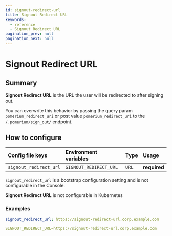 ```yaml
---
id: signout-redirect-url
title: Signout Redirect URL
keywords:
  - reference
  - Signout Redirect URL
pagination_prev: null
pagination_next: null
---
```



# Signout Redirect URL

## Summary

**Signout Redirect URL** is the URL the user will be redirected to after signing out.

You can overwrite this behavior by passing the query param `pomerium_redirect_uri` or post value `pomerium_redirect_uri` to the `/.pomerium/sign_out/` endpoint.

## How to configure

<Tabs>
<TabItem value="Core" label="Core">

| **Config file keys**   | **Environment variables** | **Type** | **Usage**    |
| :--------------------- | :------------------------ | :------- | :----------- |
| `signout_redirect_url` | `SIGNOUT_REDIRECT_URL`    | `URL`    | **required** |

</TabItem>
<TabItem value="Enterprise" label="Enterprise">

`signout_redirect_url` is a bootstrap configuration setting and is not configurable in the Console.

</TabItem>
<TabItem value="Kubernetes" label="Kubernetes">

**Signout Redirect URL** is not configurable in Kubernetes

</TabItem>
</Tabs>

### Examples

```yaml
signout_redirect_url: https://signout-redirect-url.corp.example.com

SIGNOUT_REDIRECT_URL=https://signout-redirect-url.corp.example.com
```
